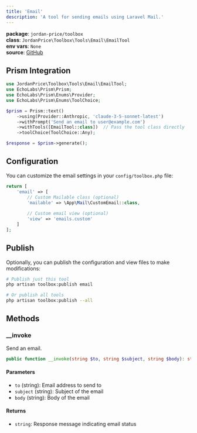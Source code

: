 ```yaml
---
title: 'Email'
description: 'A tool for sending emails using Laravel Mail.'
---
```


**package**: `jordan-price/toolbox`    
**class**: `JordanPrice\Toolbox\Tools\Email\EmailTool`    
**env vars**: `None`    
**source**: [GitHub](https://github.com/jordan-price/toolbox/blob/main/src/Tools/Email/EmailTool.php)   

## Prism Integration

```php
use JordanPrice\Toolbox\Tools\Email\EmailTool;
use EchoLabs\Prism\Prism;
use EchoLabs\Prism\Enums\Provider;
use EchoLabs\Prism\Enums\ToolChoice;

$prism = Prism::text()
    ->using(Provider::Anthropic, 'claude-3-5-sonnet-latest')
    ->withPrompt('Send an email to user@example.com')
    ->withTools([EmailTool::class])  // Pass the tool class directly
    ->toolChoice(ToolChoice::Any);

$response = $prism->generate();
```

## Configuration

You can customize the email settings in your `config/toolbox.php` file:

```php
return [
    'email' => [
        // Custom Mailable class (optional)
        'mailable' => \App\Mail\CustomEmail::class,
        
        // Custom email view (optional)
        'view' => 'emails.custom'
    ]
];
```

## Publish

Optionally, you can publish the configuration and view files to make modifications:

```bash
# Publish just this tool
php artisan toolbox:publish email

# Or publish all tools
php artisan toolbox:publish --all
```

## Methods

### __invoke

Send an email.

```php
public function __invoke(string $to, string $subject, string $body): string
```

#### Parameters
- `to` (string): Email address to send to
- `subject` (string): Subject of the email
- `body` (string): Body of the email

#### Returns
- `string`: Response message indicating email status
